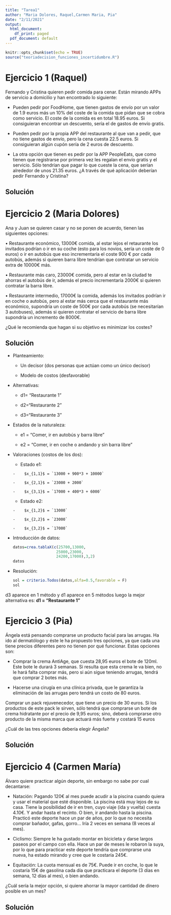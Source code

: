 ---
title: "Tarea1"
author: "Maria Dolores, Raquel,Carmen Maria, Pia"
date: "2/11/2021"
output:
  html_document:
    df_print: paged
  pdf_document: default
---

```{r setup, include=FALSE}
knitr::opts_chunk$set(echo = TRUE)
source("teoriadecision_funciones_incertidumbre.R")
```

# Ejercicio 1 (Raquel)

Fernando y Cristina quieren pedir comida para cenar. Están mirando APPs de servicio a domicilio y han encontrado lo siguiente:

-   Pueden pedir por FoodHome, que tienen gastos de envío por un valor de 1.9 euros más un 10% del coste de la comida que pidan que se cobra como servicio. El coste de la comida es en total 18.95 euros. Si consiguieran encontrar un descuento, sería el de gastos de envío gratis.

-   Pueden pedir por la propia APP del restaurante al que van a pedir, que no tiene gastos de envío, pero la cena cuesta 22.5 euros. Si consiguieran algún cupón sería de 2 euros de descuento.

-   La otra opción que tienen es pedir por la APP PeopleEats, que como tienen que registrarse por primera vez les regalan el envío gratis y el servicio. Sólo tendrían que pagar lo que cueste la cena, que serían alrededor de unos 21.35 euros. ¿A través de qué aplicación deberían pedir Fernando y Cristina?

## Solución

# Ejercicio 2 (Maria Dolores)

Ana y Juan se quieren casar y no se ponen de acuerdo, tienen las siguientes opciones:

• Restaurante económico, 13000€ comida, al estar lejos el retaurante los invitados podrían o ir en su coche (esto para los novios, sería un coste de 0 euros) o ir en autobús que eso incrementaría el coste 900 € por cada autobús, además si quieren barra libre tendrían que contratar un servicio extra de 10000€ más.

• Restaurante más caro, 23000€ comida, pero al estar en la ciudad te ahorras el autobús de ir, además el precio incrementaría 2000€ si quieren contratar la barra libre.

• Restaurante intermedio, 17000€ la comida, además los invitados podrían ir en coche o autobús, pero al estar más cerca que el restaurante más económico, supondría un coste de 500€ por cada autobús (se necesitarían 3 autobuses), además si quieren contratar el servicio de barra libre supondría un incremento de 8000€.

¿Qué le recomienda que hagan si su objetivo es minimizar los costes?

## Solución

-   Planteamiento:

    -    Un decisor (dos personas que actúan como un único decisor)

    -    Modelo de costos (desfavorable)

```{=html}
<!-- -->
```
-   Alternativas:

    -   d1= "Restaurante 1"

    -    d2="Restaurante 2"

    -    d3="Restaurante 3"

-   Estados de la naturaleza:

    -    e1 = "Comer, ir en autobús y barra libre"

    -    e2 = "Comer, ir en coche o andando y sin barra libre"

```{=html}
<!-- -->
```
-   Valoraciones (costos de los dos):

    -    Estado e1:

        -    $x_{1,1}$ = `13000 + 900*3 + 10000`

        -    $x_{2,1}$ = `23000 + 2000`

        -    $x_{3,1}$ = `17000 + 400*3 + 6000`

    -    Estado e2:

        -    $x_{1,2}$ = `13000`

        -    $x_{2,2}$ = `23000`

        -    $x_{3,2}$ = `17000`

```{=html}
<!-- -->
```
-   Introducción de datos:

    ```{r}

    datos=crea.tablaX(c(25700,13000,
                       25000,23000,
                       24200,17000),3,2)
    datos
    ```

-   Resolución:

    ```{r}
    sol = criterio.Todos(datos,alfa=0.5,favorable = F)
    sol

    ```

d3 aparece en 1 método y d1 aparece en 5 métodos luego la mejor alternativa es: **d1 = "Restaurante 1"**

# Ejercicio 3 (Pia)

Ángela está pensando comprarse un producto facial para las arrugas. Ha ido al dermatólogo y éste le ha propuesto tres opciones, ya que cada una tiene precios diferentes pero no tienen por qué funcionar. Estas opciones son:

-   Comprar la crema AntiAge, que cuesta 28,95 euros el bote de 120ml. Este bote le durará 3 semanas. Si resulta que esta crema le va bien, no le hará falta comprar más, pero si aún sigue teniendo arrugas, tendrá que comprar 2 botes más.

-   Hacerse una cirugía en una clínica privada, que le garantiza la eliminación de las arrugas pero tendrá un costo de 80 euros.

Comprar un pack rejuvenecedor, que tiene un precio de 30 euros. Si los productos de este pack le sirven, sólo tendrá que comprarse un bote de crema hidratante por el precio de 9,95 euros; sino, deberá comprarse otro producto de la misma marca que actuará más fuerte y costará 15 euros

¿Cuál de las tres opciones debería elegir Ángela?

## Solución

# Ejercicio 4 (Carmen María)

Álvaro quiere practicar algún deporte, sin embargo no sabe por cual decantarse:

-   Natación: Pagando 120€ al mes puede acudir a la piscina cuando quiera y usar el material que esté disponible. La piscina está muy lejos de su casa. Tiene la posibilidad de ir en tren, cuyo viaje (ida y vuelta) cuesta 4.10€. Y andar hasta el recinto. O bien, ir andando hasta la piscina. Practicó este deporte hace un par de años, por lo que no necesita comprar bañador, gafas, gorro... Iría 2 veces en semana (8 veces al mes).

-   Ciclismo: Siempre le ha gustado montar en bicicleta y darse largos paseos por el campo con ella. Hace un par de meses le robaron la suya, por lo que para practicar este deporte tendría que comprarse una nueva, ha estado mirando y cree que le costaría 245€.

-   Equitación: La cuota mensual es de 75€. Puede ir en coche, lo que le costaría 15€ de gasolina cada día que practicara el deporte (3 días en semana, 12 días al mes), o bien andando.

¿Cuál sería la mejor opción, si quiere ahorrar la mayor cantidad de dinero posible en un mes?

## Solución
